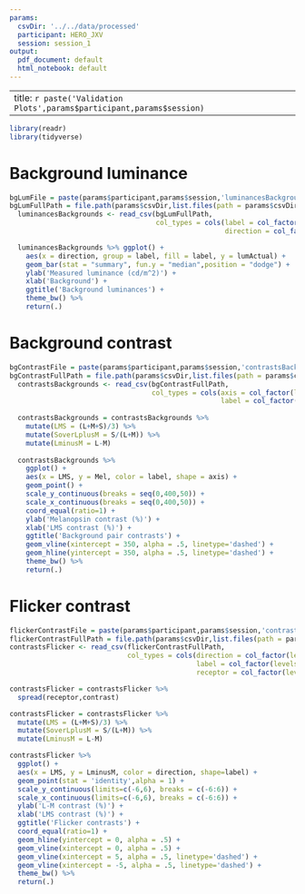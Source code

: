 ```yaml
---
params:
  csvDir: '../../data/processed'
  participant: HERO_JXV
  session: session_1
output:
  pdf_document: default
  html_notebook: default
---
```

---  
title: `r paste('Validation Plots',params$participant,params$session)`
---
```r
library(readr)
library(tidyverse)
```
# Background luminance
```r
bgLumFile = paste(params$participant,params$session,'luminancesBackgrounds.csv',sep="-")
bgLumFullPath = file.path(params$csvDir,list.files(path = params$csvDir, recursive = TRUE, pattern = bgLumFile))
  luminancesBackgrounds <- read_csv(bgLumFullPath, 
                                    col_types = cols(label = col_factor(levels = c("PreCorrection", "PostCorrection", "PostSession")),
                                                     direction = col_factor(levels = c("LMS_low","LMS_high","Mel_low","Mel_high"))))

  luminancesBackgrounds %>% ggplot() +
    aes(x = direction, group = label, fill = label, y = lumActual) +
    geom_bar(stat = "summary", fun.y = "median",position = "dodge") +
    ylab('Measured luminance (cd/m^2)') +
    xlab('Background') +
    ggtitle('Background luminances') +
    theme_bw() %>%
    return(.)
```

\pagebreak

# Background contrast

```r
bgContrastFile = paste(params$participant,params$session,'contrastsBackgrounds.csv',sep="-")
bgContrastFullPath = file.path(params$csvDir,list.files(path = params$csvDir, recursive = TRUE, pattern = bgContrastFile))
  contrastsBackgrounds <- read_csv(bgContrastFullPath, 
                                   col_types = cols(axis = col_factor(levels = c("LMS-directed backgrounds", "Mel-directed backgrounds")), 
                                                    label = col_factor(levels = c("PreCorrection", "PostCorrection", "PostSession"))))
  
  contrastsBackgrounds = contrastsBackgrounds %>%
    mutate(LMS = (L+M+S)/3) %>%
    mutate(SoverLplusM = S/(L+M)) %>%
    mutate(LminusM = L-M)
  
  contrastsBackgrounds %>%
    ggplot() +
    aes(x = LMS, y = Mel, color = label, shape = axis) +
    geom_point() +
    scale_y_continuous(breaks = seq(0,400,50)) +
    scale_x_continuous(breaks = seq(0,400,50)) +
    coord_equal(ratio=1) +  
    ylab('Melanopsin contrast (%)') +
    xlab('LMS contrast (%)') +  
    ggtitle('Background pair contrasts') +
    geom_vline(xintercept = 350, alpha = .5, linetype='dashed') +
    geom_hline(yintercept = 350, alpha = .5, linetype='dashed') +
    theme_bw() %>%
    return(.)
```

\pagebreak

# Flicker contrast

```r
flickerContrastFile = paste(params$participant,params$session,'contrastsFlicker.csv',sep="-")
flickerContrastFullPath = file.path(params$csvDir,list.files(path = params$csvDir, recursive = TRUE, pattern = flickerContrastFile))
contrastsFlicker <- read_csv(flickerContrastFullPath, 
                             col_types = cols(direction = col_factor(levels = c("FlickerDirection_LMS_high", "FlickerDirection_LMS_low", "FlickerDirection_Mel_high", "FlickerDirection_Mel_low")), 
                                              label = col_factor(levels = c("PreCorrection", "PostCorrection", "PostSession")),
                                              receptor = col_factor(levels = c("L","M","S","Mel"))))

contrastsFlicker = contrastsFlicker %>%
  spread(receptor,contrast)

contrastsFlicker = contrastsFlicker %>%
  mutate(LMS = (L+M+S)/3) %>%
  mutate(SoverLplusM = S/(L+M)) %>%
  mutate(LminusM = L-M)

contrastsFlicker %>%
  ggplot() +
  aes(x = LMS, y = LminusM, color = direction, shape=label) +
  geom_point(stat = 'identity',alpha = 1) +
  scale_y_continuous(limits=c(-6,6), breaks = c(-6:6)) +
  scale_x_continuous(limits=c(-6,6), breaks = c(-6:6)) +
  ylab('L-M contrast (%)') +
  xlab('LMS contrast (%)') +
  ggtitle('Flicker contrasts') +
  coord_equal(ratio=1) +
  geom_hline(yintercept = 0, alpha = .5) +
  geom_vline(xintercept = 0, alpha = .5) +
  geom_vline(xintercept = 5, alpha = .5, linetype='dashed') +
  geom_vline(xintercept = -5, alpha = .5, linetype='dashed') +
  theme_bw() %>%
  return(.)
```